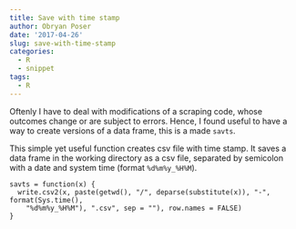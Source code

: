 ```yaml
---
title: Save with time stamp
author: Obryan Poser
date: '2017-04-26'
slug: save-with-time-stamp
categories:
  - R
  - snippet
tags:
  - R
---
```


Oftenly I have to deal with modifications of a scraping code, whose outcomes change or are subject to errors. Hence, I found useful to have a way to create versions of a data frame, this is a made `savts`.

This simple yet useful function creates csv file with time stamp. It saves a data frame in the working directory as a csv file, separated by semicolon with a date and system time (format `%d%m%y_%H%M`).

```
savts = function(x) {
  write.csv2(x, paste(getwd(), "/", deparse(substitute(x)), "-", format(Sys.time(),
    "%d%m%y_%H%M"), ".csv", sep = ""), row.names = FALSE)
}
```
